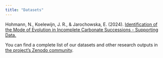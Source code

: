 ```yaml
---
title: "Datasets"
---
```


Hohmann, N., Koelewijn, J. R., & Jarochowska, E. (2024). [Identification of the Mode of Evolution in Incomplete Carbonate Successions - Supporting Data.](https://doi.org/10.17605/OSF.IO/ZBPWA) 

You can find a complete list of our datasets and other research outputs in [the project's Zenodo community](https://zenodo.org/communities/mindthegap/).